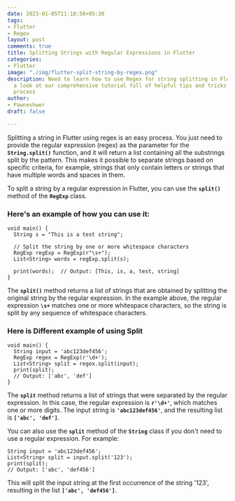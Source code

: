 ```yaml
---
date: 2023-01-05T11:18:58+05:30
tags:
- Flutter
- Regex
layout: post
comments: true
title: Splitting Strings with Regular Expressions in Flutter
categories:
- Flutter
image: "./img/flutter-split-string-by-regex.png"
description: Need to learn how to use Regex for string splitting in Flutter? Take
  a look at our comprehensive tutorial full of helpful tips and tricks to master the
  process
author:
- Pawneshwer
draft: false

---
```

Splitting a string in Flutter using regex is an easy process. You just need to provide the regular expression (regex) as the parameter for the **`String.split()`** function, and it will return a list containing all the substrings split by the pattern. This makes it possible to separate strings based on specific criteria, for example, strings that only contain letters or strings that have multiple words and spaces in them.

To split a string by a regular expression in Flutter, you can use the **`split()`** method of the **`RegExp`** class. 

### Here's an example of how you can use it:

    
    void main() {
      String s = "This is a test string";
    
      // Split the string by one or more whitespace characters
      RegExp regExp = RegExp(r"\s+");
      List<String> words = regExp.split(s);
    
      print(words);  // Output: [This, is, a, test, string]
    }

The **`split()`** method returns a list of strings that are obtained by splitting the original string by the regular expression. In the example above, the regular expression **`\s+`** matches one or more whitespace characters, so the string is split by any sequence of whitespace characters.

### Here is Different example of using Split

    
    void main() {
      String input = 'abc123def456';
      RegExp regex = RegExp(r'\d+');
      List<String> split = regex.split(input);
      print(split);
      // Output: ['abc', 'def']
    }

The **`split`** method returns a list of strings that were separated by the regular expression. In this case, the regular expression is **`r'\d+'`**, which matches one or more digits. The input string is **`'abc123def456'`**, and the resulting list is **`['abc', 'def']`**.

You can also use the **`split`** method of the **`String`** class if you don't need to use a regular expression. For example:

    String input = 'abc123def456';
    List<String> split = input.split('123');
    print(split);
    // Output: ['abc', 'def456']

This will split the input string at the first occurrence of the string '123', resulting in the list **`['abc', 'def456']`**.